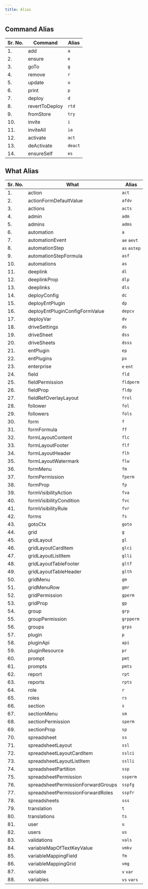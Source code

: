 ```yaml
---
title: Alias
---
```


## Command Alias
| Sr. No. | Command | Alias |
| --- | --- | --- |
| 1. | add | `a` |
| 2. | ensure | `e` |
| 3. | goTo | `g` |
| 4. | remove | `r` |
| 5. | update | `u` |
| 6. | print | `p` |
| 7. | deploy | `d` |
| 8. | revertToDeploy | `rtd` |
| 9. | fromStore | `try` |
| 10. | invite | `i` |
| 11. | inviteAll | `ia` |
| 12. | activate | `act` |
| 13. | deActivate | `deact` |
| 14. | ensureSelf | `es` |


## What Alias
| Sr. No. | What | Alias |
| --- | --- | --- |
| 1. | action | `act`  |
| 2. | actionFormDefaultValue | `afdv`  |
| 3. | actions | `acts`  |
| 4. | admin | `adm`  |
| 5. | admins | `adms`  |
| 6. | automation | `a`  |
| 7. | automationEvent | `ae` `aevt`  |
| 8. | automationStep | `as` `astep`  |
| 9. | automationStepFormula | `asf`  |
| 10. | automations | `as`  |
| 11. | deeplink | `dl`  |
| 12. | deeplinkProp | `dlp`  |
| 13. | deeplinks | `dls`  |
| 14. | deployConfig | `dc`  |
| 15. | deployEntPlugin | `dp`  |
| 16. | deployEntPluginConfigFormValue | `depcv`  |
| 17. | deployVar | `dv`  |
| 18. | driveSettings | `ds`  |
| 19. | driveSheet | `dss`  |
| 20. | driveSheets | `dsss`  |
| 21. | entPlugin | `ep`  |
| 22. | entPlugins | `ps`  |
| 23. | enterprise | `e` `ent`  |
| 24. | field | `fld`  |
| 25. | fieldPermission | `fldperm`  |
| 26. | fieldProp | `fldp`  |
| 27. | fieldRefOverlayLayout | `frol`  |
| 28. | follower | `fol`  |
| 29. | followers | `fols`  |
| 30. | form | `f`  |
| 31. | formFormula | `ff`  |
| 32. | formLayoutContent | `flc`  |
| 33. | formLayoutFooter | `flf`  |
| 34. | formLayoutHeader | `flh`  |
| 35. | formLayoutWatermark | `flw`  |
| 36. | formMenu | `fm`  |
| 37. | formPermission | `fperm`  |
| 38. | formProp | `fp`  |
| 39. | formVisibilityAction | `fva`  |
| 40. | formVisibilityCondition | `fvc`  |
| 41. | formVisibilityRule | `fvr`  |
| 42. | forms | `fs`  |
| 43. | gotoCtx | `goto`  |
| 44. | grid | `g`  |
| 45. | gridLayout | `gl`  |
| 46. | gridLayoutCardItem | `glci`  |
| 47. | gridLayoutListItem | `glli`  |
| 48. | gridLayoutTableFooter | `gltf`  |
| 49. | gridLayoutTableHeader | `glth`  |
| 50. | gridMenu | `gm`  |
| 51. | gridMenuRow | `gmr`  |
| 52. | gridPermission | `gperm`  |
| 53. | gridProp | `gp`  |
| 54. | group | `grp`  |
| 55. | groupPermission | `grpperm`  |
| 56. | groups | `grps`  |
| 57. | plugin | `p`  |
| 58. | pluginApi | `api`  |
| 59. | pluginResource | `pr`  |
| 60. | prompt | `pmt`  |
| 61. | prompts | `pmts`  |
| 62. | report | `rpt`  |
| 63. | reports | `rpts`  |
| 64. | role | `r`  |
| 65. | roles | `rs`  |
| 66. | section | `s`  |
| 67. | sectionMenu | `sm`  |
| 68. | sectionPermission | `sperm`  |
| 69. | sectionProp | `sp`  |
| 70. | spreadsheet | `ss`  |
| 71. | spreadsheetLayout | `ssl`  |
| 72. | spreadsheetLayoutCardItem | `sslci`  |
| 73. | spreadsheetLayoutListItem | `sslli`  |
| 74. | spreadsheetPartition | `ssp`  |
| 75. | spreadsheetPermission | `ssperm`  |
| 76. | spreadsheetPermissionForwardGroups | `sspfg`  |
| 77. | spreadsheetPermissionForwardRoles | `sspfr`  |
| 78. | spreadsheets | `sss`  |
| 79. | translation | `t`  |
| 80. | translations | `ts`  |
| 81. | user | `u`  |
| 82. | users | `us`  |
| 83. | validations | `vals`  |
| 84. | variableMapOfTextKeyValue | `vmkv`  |
| 85. | variableMappingField | `fm`  |
| 86. | variableMappingGrid | `vmg`  |
| 87. | variable | `v` `var`  |
| 88. | variables | `vs` `vars`  |
